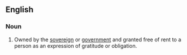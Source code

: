 ==English==

===Noun===
{{en-noun|sg=[[grace]] and [[favour]]|-}}

# {{British|as a modifier to a form of accomodation}} Owned by the [[sovereign]] or [[government]] and granted free of rent to a person as an expression of gratitude or obligation.
